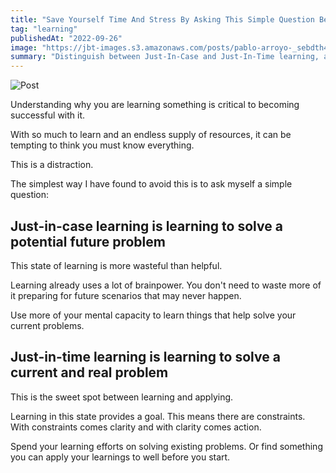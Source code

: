 ```yaml
---
title: "Save Yourself Time And Stress By Asking This Simple Question Before Learning Something New"
tag: "learning"
publishedAt: "2022-09-26"
image: "https://jbt-images.s3.amazonaws.com/posts/pablo-arroyo-_sebdth4zlm-unsplash-scaled.jpeg"
summary: "Distinguish between Just-In-Case and Just-In-Time learning, and see how prioritizing current challenges helps you learn more effectively and practically."
---
```


![Post](https://jbt-images.s3.amazonaws.com/posts/pablo-arroyo-_sebdth4zlm-unsplash-scaled.jpeg)

Understanding why you are learning something is critical to becoming successful with it.

With so much to learn and an endless supply of resources, it can be tempting to think you must know everything.

This is a distraction.

The simplest way I have found to avoid this is to ask myself a simple question:

## Just-in-case learning is learning to solve a potential future problem

This state of learning is more wasteful than helpful.

Learning already uses a lot of brainpower. You don't need to waste more of it preparing for future scenarios that may never happen.

Use more of your mental capacity to learn things that help solve your current problems.

## Just-in-time learning is learning to solve a current and real problem

This is the sweet spot between learning and applying.

Learning in this state provides a goal. This means there are constraints. With constraints comes clarity and with clarity comes action.

Spend your learning efforts on solving existing problems. Or find something you can apply your learnings to well before you start.

